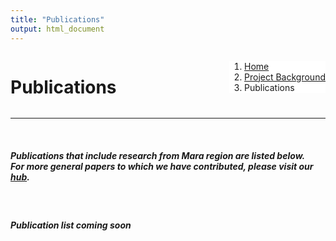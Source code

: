```yaml
---
title: "Publications"
output: html_document
---
```


<!--Add a loading bar!-->
<script src="pace.js"></script>
<link href="pace_loadbar_loading.css" rel="stylesheet" />

<!--Create a block for title and breadcrumbs to appear on same line-->
<div style="width: 100%; display: inline-block;">
<div style="float: left;">
<h1>Publications</h1>
</div>
<div style="float: right;">
<ol class="breadcrumb" style="background-color:white;">
  <li class="breadcrumb-item"><a href="index.html">Home</a></li>
  <li class="breadcrumb-item"><a href="about_overview.html">Project Background</a></li>
  <li class="breadcrumb-item active">Publications</li>
</ol>
</div>
</div>
<hr class="hr-orange">

<br>
  
<!--Begin page content!-->
<h5> Publications that include research from Mara region are listed below.  
For more general papers to which we have contributed, please visit our <a href="https://rabiesresearch.shinyapps.io/shiny_hub/" target="blank">hub</a>.</h5> 

<br>

<h5 class="text-primary"><em>Publication list coming soon</em></h5>
<br>
